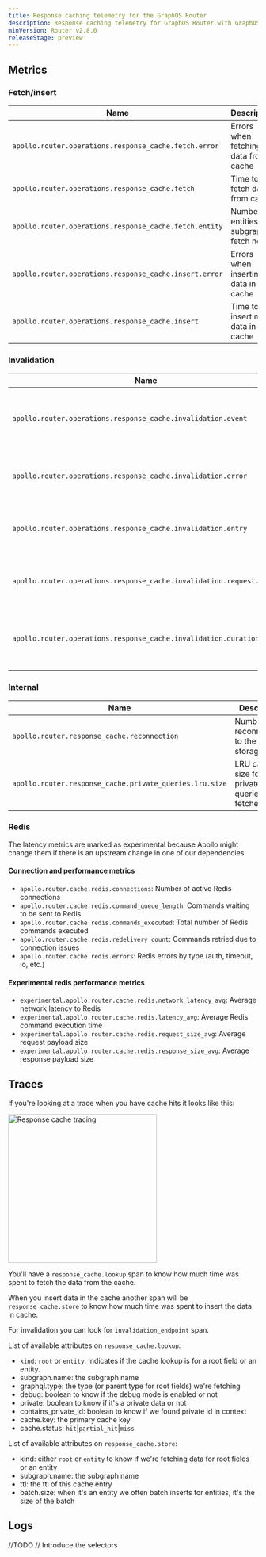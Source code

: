 ```yaml
---
title: Response caching telemetry for the GraphOS Router
description: Response caching telemetry for GraphOS Router with GraphOS Enterprise.
minVersion: Router v2.8.0
releaseStage: preview
---
```


## Metrics

### Fetch/insert

| Name | Description | Unit |
| --- | --- | --- |
| `apollo.router.operations.response_cache.fetch.error` | Errors when fetching data from cache | `{error}` |
| `apollo.router.operations.response_cache.fetch` | Time to fetch data from cache | `s` |
| `apollo.router.operations.response_cache.fetch.entity` | Number of entities per subgraph fetch node | `{entity}` |
| `apollo.router.operations.response_cache.insert.error` | Errors when inserting data in cache | `{error}` |
| `apollo.router.operations.response_cache.insert` | Time to insert new data in cache | `s` |

### Invalidation

| Name | Description | Unit |
| --- | --- | --- |
| `apollo.router.operations.response_cache.invalidation.event` | Response cache received a batch of invalidation requests | `{request}` |
| `apollo.router.operations.response_cache.invalidation.error` | Errors when invalidating data in cache | `{error}` |
| `apollo.router.operations.response_cache.invalidation.entry` | Response cache counter for invalidated entries | `{entry}` |
| `apollo.router.operations.response_cache.invalidation.request.entry` | Number of invalidated entries per invalidation request. | `{entry}` |
| `apollo.router.operations.response_cache.invalidation.duration` | Duration of the invalidation event execution, in seconds. | `s` |

### Internal
| Name | Description | Unit |
| --- | --- | --- |
| `apollo.router.response_cache.reconnection` | Number of reconnections to the cache storage | `{retry}` |
| `apollo.router.response_cache.private_queries.lru.size` | LRU cache size for private queries fetched | `{query}` |


### Redis
The latency metrics are marked as experimental because Apollo might change them if there is an upstream change in one of our dependencies.

#### Connection and performance metrics
  - `apollo.router.cache.redis.connections`: Number of active Redis connections
  - `apollo.router.cache.redis.command_queue_length`: Commands waiting to be sent to Redis
  - `apollo.router.cache.redis.commands_executed`: Total number of Redis commands executed
  - `apollo.router.cache.redis.redelivery_count`: Commands retried due to connection issues
  - `apollo.router.cache.redis.errors`: Redis errors by type (auth, timeout, io, etc.)

#### Experimental redis performance metrics
  - `experimental.apollo.router.cache.redis.network_latency_avg`: Average network latency to Redis
  - `experimental.apollo.router.cache.redis.latency_avg`: Average Redis command execution time
  - `experimental.apollo.router.cache.redis.request_size_avg`: Average request payload size
  - `experimental.apollo.router.cache.redis.response_size_avg`: Average response payload size

## Traces

If you're looking at a trace when you have cache hits it looks like this:

<img
  className="screenshot"
  alt="Response cache tracing"
  src="../../../../images/response-cache/trace.png"
  width="300"
/>

You'll have a `response_cache.lookup` span to know how much time was spent to fetch the data from the cache.

When you insert data in the cache another span will be `response_cache.store` to know how much time was spent to insert the data in cache.

For invalidation you can look for `invalidation_endpoint` span.

List of available attributes on `response_cache.lookup`:
- `kind`: `root` or `entity`. Indicates if the cache lookup is for a root field or an entity.
- subgraph.name: the subgraph name
- graphql.type: the type (or parent type for root fields) we're fetching
- debug: boolean to know if the debug mode is enabled or not
- private: boolean to know if it's a private data or not
- contains_private_id: boolean to know if we found private id in context
- cache.key: the primary cache key
- cache.status: `hit`|`partial_hit`|`miss`


List of available attributes on `response_cache.store`:
- kind: either `root` or `entity` to know if we're fetching data for root fields or an entity
- subgraph.name: the subgraph name
- ttl: the ttl of this cache entry
- batch.size: when it's an entity we often batch inserts for entities, it's the size of the batch

## Logs

//TODO
// Introduce the selectors
